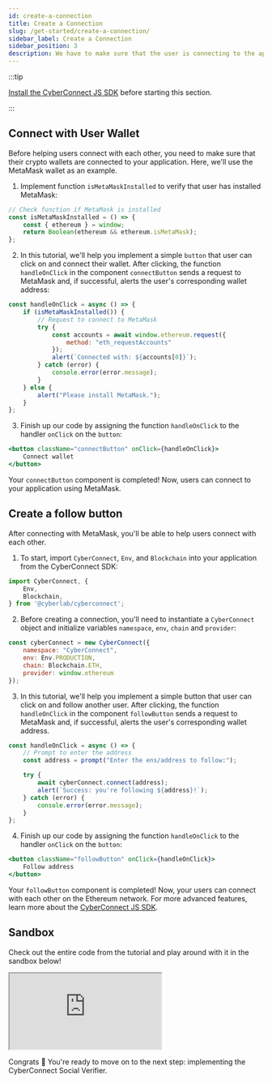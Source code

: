 ```yaml
---
id: create-a-connection
title: Create a Connection
slug: /get-started/create-a-connection/
sidebar_label: Create a Connection
sidebar_position: 3
description: We have to make sure that the user is connecting to the application using a wallet. In our example we will write the logic for the connection to the application using MetaMask, one of the most popular wallets out there.
---
```


:::tip

[Install the CyberConnect JS SDK](/get-started/quick-setup/) before starting this section.

:::

## Connect with User Wallet

Before helping users connect with each other, you need to make sure that their crypto wallets are connected to your application. Here, we'll use the MetaMask wallet as an example.

1. Implement function `isMetaMaskInstalled` to verify that user has installed MetaMask:

```jsx title="/src/components/ConnectButton.tsx"
// Check function if MetaMask is installed
const isMetaMaskInstalled = () => {
    const { ethereum } = window;
    return Boolean(ethereum && ethereum.isMetaMask);
};
```

2. In this tutorial, we'll help you implement a simple `button` that user can click on and connect their wallet. After clicking, the function `handleOnClick` in the component `connectButton` sends a request to MetaMask and, if successful, alerts the user's corresponding wallet address:

```jsx title="/src/components/ConnectButton.tsx"
const handleOnClick = async () => {
    if (isMetaMaskInstalled()) {
        // Request to connect to MetaMask
        try {
            const accounts = await window.ethereum.request({
                method: "eth_requestAccounts"
            });
            alert(`Connected with: ${accounts[0]}`);
        } catch (error) {
            console.error(error.message);
        }
    } else {
        alert("Please install MetaMask.");
    }
};
```

3. Finish up our code by assigning the function `handleOnClick` to the handler `onClick` on the `button`:

```jsx title="/src/components/ConnectButton.tsx"
<button className="connectButton" onClick={handleOnClick}>
    Connect wallet
</button>
```

Your `connectButton` component is completed! Now, users can connect to your application using MetaMask.


## Create a follow button

After connecting with MetaMask, you'll be able to help users connect with each other.

1. To start, import `CyberConnect`, `Env`, and `Blockchain` into your application from the CyberConnect SDK:

```jsx title="/src/components/FollowButton.tsx"
import CyberConnect, {
    Env,
    Blockchain,
} from '@cyberlab/cyberconnect';
```

2. Before creating a connection, you'll need to instantiate a `CyberConnect` object and initialize variables `namespace`, `env`, `chain` and `provider`:

```jsx title="/src/components/FollowButton.tsx"
const cyberConnect = new CyberConnect({
    namespace: "CyberConnect",
    env: Env.PRODUCTION,
    chain: Blockchain.ETH,
    provider: window.ethereum
});
```

3. In this tutorial, we'll help you implement a simple button that user can click on and follow another user. After clicking, the function `handleOnClick` in the component `followButton` sends a request to MetaMask and, if successful, alerts the user's corresponding wallet address. 

```jsx title="/src/components/FollowButton.tsx"
const handleOnClick = async () => {
    // Prompt to enter the address
    const address = prompt("Enter the ens/address to follow:");

    try {
        await cyberConnect.connect(address);
        alert(`Success: you're following ${address}!`);
    } catch (error) {
        console.error(error.message);
    }
};
```

4. Finish up our code by assigning the function `handleOnClick` to the handler `onClick` on the `button`:

```jsx title="/src/components/FollowButton.tsx"
<button className="followButton" onClick={handleOnClick}>
    Follow address
</button>
```

Your `followButton` component is completed! Now, your users can connect with each other on the Ethereum network. For more advanced features, learn more about the [CyberConnect JS SDK](/cyberconnect-sdk/connect-with-js-sdk/).

## Sandbox

Check out the entire code from the tutorial and play around with it in the sandbox below!

<iframe
    src="https://codesandbox.io/embed/create-a-connection-fvecwy?codemirror=1&fontsize=14&hidenavigation=0&theme=dark&runonclick=1&view=split"
    title="create-a-connection"
    allow="accelerometer; ambient-light-sensor; camera; encrypted-media; geolocation; gyroscope; hid; microphone; midi; payment; usb; vr; xr-spatial-tracking"
    sandbox="allow-forms allow-modals allow-popups allow-presentation allow-same-origin allow-scripts"
></iframe>

Congrats 🎉 You're ready to move on to the next step: implementing the CyberConnect Social Verifier.
